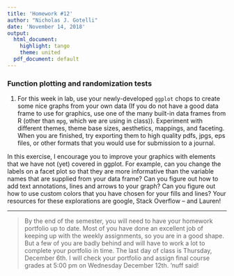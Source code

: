 ```yaml
---
title: 'Homework #12'
author: "Nicholas J. Gotelli"
date: 'November 14, 2018'
output:
  html_document:
    highlight: tango
    theme: united
  pdf_document: default
---
```


### Function plotting and randomization tests

1. For this week in lab, use your newly-developed `ggplot` chops to create some nice graphs from your own data (If you do not have a good data frame to use for graphics, use one of the many built-in data frames from R (other than `mpg`, which we are using in class)). Experiment with different themes, theme base sizes, aesthetics, mappings, and faceting. When you are finished, try exporting them to high quality pdfs, jpgs, eps files, or other formats that you would use for submission to a journal.

In this exercise, I encourage you to improve your graphics with elements that we have not (yet) covered in ggplot. For example, can you change the labels on a facet plot so that they are more informative than the variable names that are supplied from your data frame? Can you figure out how to add text annotations, lines and arrows to your graph? Can you figure out how to use custom colors that you have chosen for your fills and lines? Your resources for these explorations are google, Stack Overflow -- and Lauren!

___

> By the end of the semester, you will need to have your homework portfolio up to date. Most of you have done an excellent job of keeping up with the weekly assignments, so you are in a good shape. But a few of you are badly behind and will have to work a lot to complete your portfolio in time. The last day of class is Thursday, December 6th. I will check your portfolio and assign final course grades at 5:00 pm on Wednesday December 12th. 'nuff said! 
